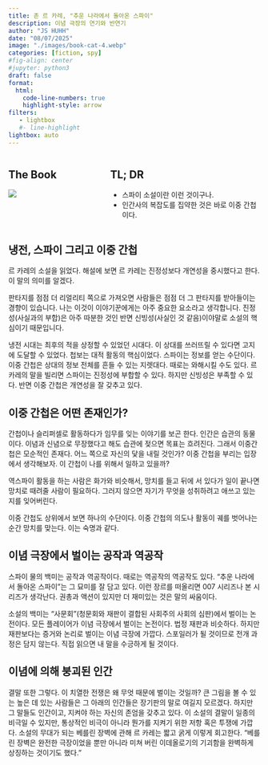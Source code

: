 ---
title: 존 르 카레, "추운 나라에서 돌아온 스파이"
description: 이념 극장의 연기와 반연기 
author: "JS HUHH"
date: "08/07/2025"
image: "./images/book-cat-4.webp"
categories: [fiction, spy]
#fig-align: center
#jupyter: python3
draft: false
format:
  html:
    code-line-numbers: true
    highlight-style: arrow
filters:
   - lightbox
   #- line-highlight
lightbox: auto
---

::: columns
::: {.column width="30%"}
## The Book
[![](https://image.aladin.co.kr/product/22213/59/cover500/e893290963_1.jpg)](https://www.aladin.co.kr/shop/wproduct.aspx?ItemId=222135917)
:::

:::{.column width="5%"}
:::

::: {.column width="65%"}
## TL; DR
- 스파이 소설이란 이런 것이구나. 
- 인간사의 복잡도를 집약한 것은 바로 이중 간첩이다. 
:::
:::


## 냉전, 스파이 그리고 이중 간첩 

르 카레의 소설을 읽었다. 해설에 보면 르 카레는 진정성보다 개연성을 중시했다고 한다. 이 말의 의미를 알겠다.

판타지를 점점 더 리얼리티 쪽으로 가져오면 사람들은 점점 더 그 판타지를 받아들이는 경향이 있습니다. 나는 이것이 이야기꾼에게는 아주 중요한 요소라고 생각합니다. 진정성(사실과의 부합)은 아주 따분한 것인 반면 신빙성(사실인 것 같음)이야말로 소설의 핵심이기 때문입니다. 

냉전 시대는 최후의 적을 상정할 수 있었던 시대다. 이 상대를 쓰러뜨릴 수 있다면 고지에 도달할 수 있었다. 첩보는 대적 활동의 핵심이었다. 스파이는 정보를 얻는 수단이다. 이중 간첩은 상대의 정보 전체를 흔들 수 있는 지렛대다. 때로는 와해시킬 수도 있다. 르 카레의 말을 빌리면 스파이는 진정성에 부합할 수 있다. 하지만 신빙성은 부족할 수 있다. 반면 이중 간첩은 개연성을 잘 갖추고 있다.

## 이중 간첩은 어떤 존재인가? 

간첩이나 슬리퍼셀로 활동하다가 임무를 잊는 이야기를 보곤 한다. 인간은 습관의 동물이다. 이념과 신념으로 무장했다고 해도 습관에 젖으면 목표는 흐려진다. 그래서 이중간첩은 모순적인 존재다. 어느 쪽으로 자신의 닻을 내릴 것인가? 이중 간첩을 부리는 입장에서 생각해보자. 이 간첩이 나를 위해서 일하고 있을까?

역스파이 활동을 하는 사람은 화가와 비슷해서, 망치를 들고 뒤에 서 있다가 일이 끝나면 망치로 때려줄 사람이 필요하다. 그러지 않으면 자기가 무엇을 성취하려고 애쓰고 있는지를 잊어버린다. 

이중 간첩도 상위에서 보면 하나의 수단이다. 이중 간첩의 의도나 활동이 궤를 벗어나는 순간 망치를 맞는다. 이는 숙명과 같다.

## 이념 극장에서 벌이는 공작과 역공작 

스파이 물의 백미는 공작과 역공작이다. 때로는 역공작의 역공작도 있다. "추운 나라에서 돌아온 스파이"는 그 묘미를 잘 담고 있다. 이런 장르를 떠올리면 007 시리즈나 본 시리즈가 생각난다. 권총과 액션이 있지만 더 재미있는 것은 말의 싸움이다.

소설의 백미는 "사문회"(청문회와 재판이 결합된 사회주의 사회의 심판)에서 벌이는 논전이다. 모든 플레이어가 이념 극장에서 벌이는 논전이다. 법정 재판과 비슷하다. 하지만 재판보다는 증거와 논리로 벌이는 이념 극장에 가깝다. 스포일러가 될 것이므로 전개 과정은 담지 않는다. 직접 읽으면 내 말을 수긍하게 될 것이다.

## 이념에 의해 붕괴된 인간

결말 또한 그렇다. 이 치열한 전쟁은 왜 무엇 때문에 벌이는 것일까? 큰 그림을 볼 수 있는 높은 데 있는 사람들은 그 아래의 인간들은 장기판의 말로 여길지 모르겠다. 하지만 그 말들도 인간이고, 지켜야 하는 자신의 존엄을 갖추고 있다. 이 소설의 결말이 일종의 비극일 수 있지만, 통상적인 비극이 아니라 뭔가를 지켜기 위한 저항 혹은 투쟁에 가깝다. 소설의 무대가 되는 베를린 장벽에 관해 르 카레는 짧고 굵게 이렇게 회고한다. "베를린 장벽은 완전한 극장이었을 뿐만 아니라 미쳐 버린 이데올로기의 기괴함을 완벽하게 상징하는 것이기도 했다."




